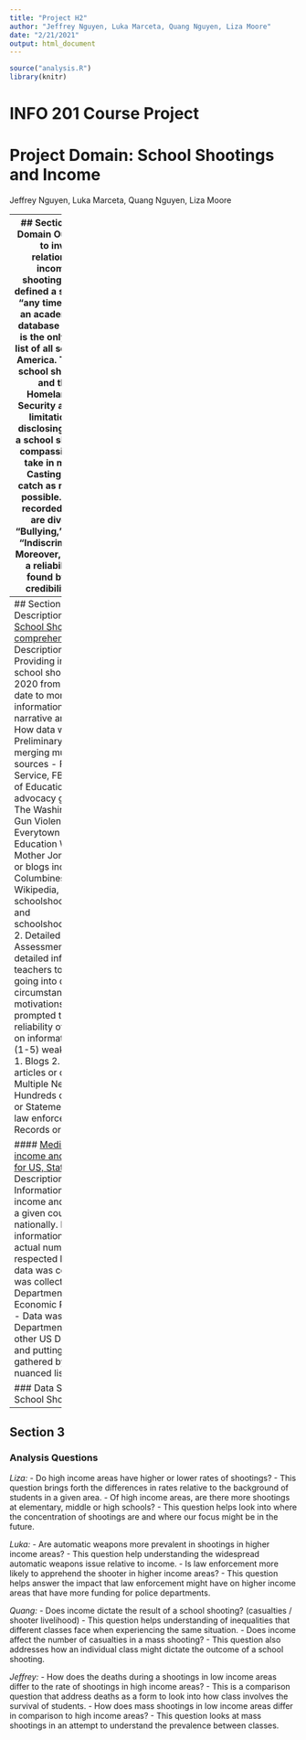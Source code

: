 ```yaml
---
title: "Project H2"
author: "Jeffrey Nguyen, Luka Marceta, Quang Nguyen, Liza Moore"
date: "2/21/2021"
output: html_document
---
```


```r
source("analysis.R")
library(knitr)
```
# INFO 201 Course Project

# Project Domain: School Shootings and Income 
Jeffrey Nguyen,
Luka Marceta,
Quang Nguyen,
Liza Moore

--------
## Section 1 
### Problem Domain 
Our proposal seeks to investigate the relationship between income and school shootings. Our group has defined a school shooting as “any time a gun goes off in an academic setting”. The database we have selected is the only comprehensive list of all school shootings in America. The definition of a school shooting is abstract and the Center for Homeland Defense and Security acknowledges the limitations of their list, disclosing the ambiguity of a school shooting requires a compassionate mindset to take in myriad variables. Casting a “wide net” to catch as many incidents as possible. The phenomena recorded in each incident are diverse, including “Bullying,” “Illegal Activity,” “Indiscriminate/Targeted”. Moreover, each incident has a reliability score that is found by assessing the credibility of the source

The other data set we gathered as a proxy to the wealth of each school is a comprehensive list of the unemployment and median household income in a given state and county. The data set is from the US Department of Agriculture. This data set was gathered overtime from each specific region from 2000-2019, using census data as well as local data from authorities. Overall, it provides a comprehensive list that gives strong economic data by county.  

Although our group’s intention is to merely summarize and consolidate wealth and school shooting incidents, we are interested in whether there are any differences in motivation, weapon, or legal ramifications. Understanding of economic and financial distress relative to school shooting and violence is important to understand the given report.

**Income inequality and mass shootings in the United States
https://bmcpublichealth.biomedcentral.com/articles/10.1186/s12889-019-7490-x**

**Income Inequality, Household Income, and Mass Shooting in the United States
https://www.ncbi.nlm.nih.gov/pmc/articles/PMC6199901/**

------------
## Section 2 
### Data Description 
#### [K-12 School Shooting comprehensive list](https://www.chds.us/ssdb/data-map/)
- Description of Data set
  - Providing information on school shooting from 1970 to 2020 from the school and the date to more strenuous information including narrative and summary.
- How data was collected
  1. Preliminary research and merging multiple data sources
    - From "US Secret Service, FBI, and Department of Education; media or advocacy groups including The Washington Post, CNN, Gun Violence Archive, Everytown for Gun Safety, Education Weekly, and Mother Jones; and websites or blogs including Columbines Angels, Wikipedia, schoolshootingdatabase.com, and schoolshootingtracker.com."
  2. Detailed research
    - Assessment of situation and detailed information from teachers to students shot and going into depth on the exact circumstances and motivations that might have prompted the event.
  3. Score reliability of data
    - Relaibility on information ranging from (1-5) weakest to strongest:
      1. Blogs
      2. Single newspaper articles or online news
      3. Multiple News Sources
      4. Hundreds of News Sources or Statement/Interview from law enforcement
      5. Court Records or Police Reports


#### [Median household income and Unemployment for US, States, and Counties](https://www.ers.usda.gov/data-products/county-level-data-sets/download-data/)
- Description of Data set
  - Information on the household income and unemployment in a given county, state, and nationally. Provided information from rate to actual numbers in those respected locations.
- How data was collected
  - Data was collected by the US Department of Agricultures Economic Research Service.
    - Data was collected using Department of Labor and other US Department data and putting all the data gathered by the agencies in a nuanced list for use.
    
### Data Samples
#### School Shooting Data Sample
```r
School_Shooting <- SSDB_Victim_df%>%
  select(Date, School, location, Situation, Wounded, Fatal, None)
kable(School_Shooting[1:5, ])
```
#### Unemployment/Median Household Income Data Sample
```r
Unemployment_Income <- Unemployment_df%>%
  select(area_name, Unemployment_rate_2019, Median_Household_Income_2019, Med_HH_Income_Percent_of_State_Total_2019)
kable(Unemployment_Income[1:5, ])
```


--------
## Section 3 
### Analysis Questions 
*Liza:*
  - Do high income areas have higher or lower rates of shootings?
    - This question brings forth the differences in rates relative to the background of students in a given area.
  - Of high income areas, are there more shootings at elementary, middle or high schools?
    - This question helps look into where the concentration of shootings are and where our focus might be in the future.

*Luka:*
  - Are automatic weapons more prevalent in shootings in higher income areas?
    - This question help understanding the widespread automatic weapons issue relative to income.
  - Is law enforcement more likely to apprehend the shooter in higher income areas?
    - This question helps answer the impact that law enforcement might have on higher income areas that have more funding for police departments.

*Quang:*
  - Does income dictate the result of a school shooting? (casualties / shooter livelihood)
    - This question helps understanding of inequalities that different classes face when experiencing the same situation.
  - Does income affect the number of casualties in a mass shooting?
    - This question also addresses how an individual class might dictate the outcome of a school shooting.

*Jeffrey:*
  - How does the deaths during a shootings in low income areas differ to the rate of shootings in high income areas?
    - This is a comparison question that address deaths as a form to look into how class involves the survival of students.
  - How does mass shootings in low income areas differ in comparison to high income areas?
    - This question looks at mass shootings in an attempt to understand the prevalence between classes.

